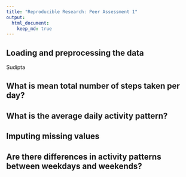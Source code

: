 ```yaml
---
title: "Reproducible Research: Peer Assessment 1"
output: 
  html_document:
    keep_md: true
---
```



## Loading and preprocessing the data

Sudipta

## What is mean total number of steps taken per day?



## What is the average daily activity pattern?



## Imputing missing values



## Are there differences in activity patterns between weekdays and weekends?
